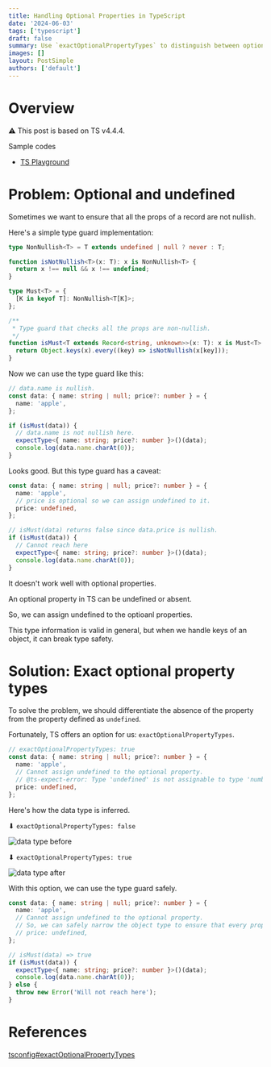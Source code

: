 ```yaml
---
title: Handling Optional Properties in TypeScript
date: '2024-06-03'
tags: ['typescript']
draft: false
summary: Use `exactOptionalPropertyTypes` to distinguish between optional and undefined properties.
images: []
layout: PostSimple
authors: ['default']
---
```


# Overview

<TOCInline toc={props.toc} exclude="Overview" toHeading={2} />

⚠ This post is based on TS v4.4.4.

Sample codes

- [TS Playground](https://www.typescriptlang.org/play/?jsx=0&module=1&exactOptionalPropertyTypes=true&ts=4.4.4&ssl=61&ssc=44&pln=61&pc=5#code/PTAEDMHsCdQFwJ4AcCm8UGc4ChGtAKICOArgIYA2APAIIA0oAQgHygC8oAFFQCrOcBKdqx6gUADzgoAdgBMMoGqAD8oAIygAXKABMQiVLkLe-IWxFjJM+U2ygV6u1t1PVcaCRRPt4ShhQA3NgAxpDSWJaowXA8yCjatKbCoFROjJaGNsTk1PRMrAbWCu6eDiTSANbSkADu0s7SKABuKNB02PxO4tqM7WasTZAAlrLsXP1c4hMA3gC+QbhxoAByYcskFBRDGAAWJmOihUag5bIo4EONowA+oNIbFA6NLbDaPAvg5dFDYaDbq3B1pttns+JxuqAeAJtOI-gpVtIgVtdvtpk5oCg4CRoPVYQBCNgce6bUAAMlJoHxhJOcnOlxQsiCs2wi3wAFkSFh9hw0fYANoAaT+9QqKAQkHAkIAutoEUiQbxBVLmEyFsAAFTquzqyFLADm5GgozgOzIcFAwR2KGCFQUlEeJrQSGgkCQdoxdzCAFpicidgA6bXAbCfaTfX7bDlcw5WY4AJWtMFkVCw0EueoY5SqtWkzH4EKhMLhoCjcFR6Mx2PqAHkAEYAK2tcH9ooQGHBAn9zVaCE4nFbE3+kEBDxB4L5ralAgETJZvNAIFANRgtsD9lC4XNsjNZG00zuZAAtvFQKn06Bbr6AqBnUNgihlNp7ofa61QLMxvP7NIjyeAERkEgSAUCgf7tPY8wsvYi4AAJwBgXoSFEcCIdALrQNodaNtExZIJAGAYEMtYUAgoAAOS+mRa4WmEGCQCB-oUJAeqcNucBkP6P7Hv6lpkNANBwJwAAM04LPYQySpwkacoJbFkNOoBfpETaxKgVD7lxJ5ntIerXre96PncJAvm+symKxO4zk4660fRKCMcxFnsZxv48aa-GCSJVkQWIFD+Ip1nwDsLo1HcKChQQaEwJwZEAOpDCS1TmhiZCWqAVoYmR3nvtgzLYPOi5JUuK4KDUKAkjUQwmpAJDmhIqVwNWSBwD8P4UAACi6qDQIgqmYNRG4RHJe4Hse2jaXqF5GZselpgZT7Ga+sAfjygWadoAFASBYGBfpJ6nHSVzge+YkLmAcEIUhTaoehmENk2uH4YRxGkRRDxUU4g12Q5LFyS53G8R5wmiVBZ1wqWTnyckvh+V44mSdJWCQwpSlXdEfXqaNWnuOms13g+C0mct5lydlNnhN9TG-Tu-32YDAnA2TQUhWFEVRdAMXxYlw6gClaUZSgWVBBBuVzk4i71dETUtWElCda6rS9XEGDaCUcM0ZuoDDYpWPjTjOlTVeN5zQTRlE++n5rb+G2AcBoHHdBYDBGQ0hFWQBFDHq9QHRcVzwJAQVoK6MttcbCs9Qg1GO8b+PaD79KyMdkHi+d8GIeIyE3TAd3Yea2w3k9REkeRlEDbZDFU5DtNuXxDNeadi6I7JlnJGrTgSVwTfI0IqMZypcSY+tp767pMfzWbS3viTlnC-YGt0RXjl-ZpNdA-XTgfuV-lKSaLONGz6GcwljxFXzOzpa0gvZcyzJAA)

# Problem: Optional and undefined

Sometimes we want to ensure that all the props of a record are not nullish.

Here's a simple type guard implementation:

```ts
type NonNullish<T> = T extends undefined | null ? never : T;

function isNotNullish<T>(x: T): x is NonNullish<T> {
  return x !== null && x !== undefined;
}

type Must<T> = {
  [K in keyof T]: NonNullish<T[K]>;
};

/**
 * Type guard that checks all the props are non-nullish.
 */
function isMust<T extends Record<string, unknown>>(x: T): x is Must<T> {
  return Object.keys(x).every((key) => isNotNullish(x[key]));
}
```

Now we can use the type guard like this:

```ts
// data.name is nullish.
const data: { name: string | null; price?: number } = {
  name: 'apple',
};

if (isMust(data)) {
  // data.name is not nullish here.
  expectType<{ name: string; price?: number }>()(data);
  console.log(data.name.charAt(0));
}
```

Looks good. But this type guard has a caveat:

```ts
const data: { name: string | null; price?: number } = {
  name: 'apple',
  // price is optional so we can assign undefined to it.
  price: undefined,
};

// isMust(data) returns false since data.price is nullish.
if (isMust(data)) {
  // Cannot reach here
  expectType<{ name: string; price?: number }>()(data);
  console.log(data.name.charAt(0));
}
```

It doesn't work well with optional properties.

An optional property in TS can be undefined or absent.

So, we can assign undefined to the optioanl properties.

This type information is valid in general, but when we handle keys of an object, it can break type safety.

# Solution: Exact optional property types

To solve the problem, we should differentiate the absence of the property from the property defined as `undefined`.

Fortunately, TS offers an option for us: `exactOptionalPropertyTypes`.

```ts
// exactOptionalPropertyTypes: true
const data: { name: string | null; price?: number } = {
  name: 'apple',
  // Cannot assign undefined to the optional property.
  // @ts-expect-error: Type 'undefined' is not assignable to type 'number'.
  price: undefined,
};
```

Here's how the data type is inferred.

⬇ `exactOptionalPropertyTypes: false`

![data type before](/public/static/images/exact-optional-properties/data-type-before.png)

⬇ `exactOptionalPropertyTypes: true`

![data type after](/public/static/images/exact-optional-properties/data-type-after.png)

With this option, we can use the type guard safely.

```ts
const data: { name: string | null; price?: number } = {
  name: 'apple',
  // Cannot assign undefined to the optional property.
  // So, we can safely narrow the object type to ensure that every property is not nullish, except for optional properties.
  // price: undefined,
};

// isMust(data) => true
if (isMust(data)) {
  expectType<{ name: string; price?: number }>()(data);
  console.log(data.name.charAt(0));
} else {
  throw new Error('Will not reach here');
}
```

# References

[tsconfig#exactOptionalPropertyTypes
](https://www.typescriptlang.org/tsconfig/#exactOptionalPropertyTypes)

